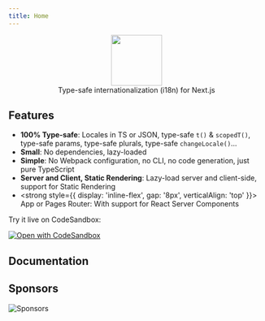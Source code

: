 ```yaml
---
title: Home
---
```



<p align="center">
  <img alt="" height="100px" src="/logo-black.png" />
  <br />
  <span>Type-safe internationalization (i18n) for Next.js</span>
</p>

## Features

- **100% Type-safe**: Locales in TS or JSON, type-safe `t()` & `scopedT()`, type-safe params, type-safe plurals, type-safe `changeLocale()`...
- **Small**: No dependencies, lazy-loaded
- **Simple**: No Webpack configuration, no CLI, no code generation, just pure TypeScript
- **Server and Client, Static Rendering**: Lazy-load server and client-side, support for Static Rendering
- <strong style={{ display: 'inline-flex', gap: '8px', verticalAlign: 'top' }}><AppIcon /> App or <PagesIcon /> Pages Router</strong>: With support for React Server Components

Try it live on CodeSandbox:

[![Open with CodeSandbox](https://assets.codesandbox.io/github/button-edit-lime.svg)](https://codesandbox.io/p/sandbox/jovial-paper-skkprk?file=%2Fapp%2F%5Blocale%5D%2Fpage.tsx%3A1%2C1)

## Documentation

<Cards>
  <Card title="Browse documentation" href="/docs" />
</Cards>


## Sponsors

![Sponsors](../../assets/sponsors.svg)

